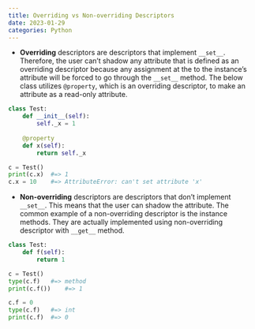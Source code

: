 ```yaml
---
title: Overriding vs Non-overriding Descriptors
date: 2023-01-29
categories: Python
---
```

- **Overriding** descriptors are descriptors that implement `__set__`. Therefore, the user can't shadow any attribute that is defined as an overriding descriptor because any assignment at the to the instance's attribute will be forced to go through the `__set__` method. The below class utilizes `@property`, which is an overriding descriptor, to make an attribute as a read-only attribute.

```python
class Test:
    def __init__(self):
        self._x = 1
    
    @property
    def x(self):
        return self._x

c = Test()
print(c.x)	#=> 1
c.x = 10	#=> AttributeError: can't set attribute 'x'
```
- **Non-overriding** descriptors are descriptors that don't implement `__set__`. This means that the user can shadow the attribute. The common example of a non-overriding descriptor is the instance methods. They are actually implemented using non-overriding descriptor with `__get__` method.

```python
class Test:
    def f(self):
        return 1

c = Test()
type(c.f)	#=> method
print(c.f())	#=> 1

c.f = 0
type(c.f)	#=> int
print(c.f)	#=> 0
```
